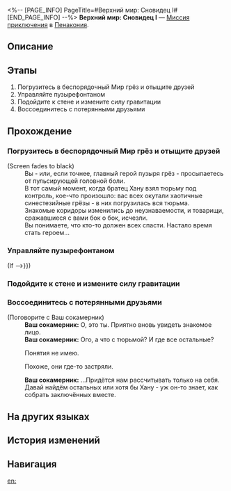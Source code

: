 <%-- [PAGE_INFO]
PageTitle=#Верхний мир: Сновидец I#
[END_PAGE_INFO] --%>
{{Дополнить|Диалоги.}}
{{Миссия Инфобокс
|id              = 8020221
|Название        = 
|Изображение     = Миссия Верхний мир Сновидец I.png
|Тип             = Миссия приключения
|Событие         = 
|Глава           = 
|Условия         = 
|Персонажи       = Ваш сокамерник; Первопроходец
|СтартЛокация    = [[Пенакония]] — [[Верхний мир: Сновидец I]]
|Мир             = Пенакония
|Предыдущая      = 
|Следующая       = 
|Награды         = 
}}
'''Верхний мир: Сновидец I''' — [[Миссия приключения]] в [[Пенакония]].

==Описание==
{{Описание|<!--официальное описание из Перекрёстка судеб-->}}

==Этапы==
# Погрузитесь в беспорядочный Мир грёз и отыщите друзей
# Управляйте пузырефонтаном
# Подойдите к стене и измените силу гравитации
# Воссоединитесь с потерянными друзьями

==Прохождение==
{{Дополнить}}

===Погрузитесь в беспорядочный Мир грёз и отыщите друзей===
{{Описание миссии|тип=Миссия приключения|локация=Верхний мир: Сновидец I|Хаос Мира грёз поглотил ваших друзей. Вам нужно погрузиться в грёзы и найти пропавших товарищей.}}
{{Диалог Начало}}
;(Screen fades to black)
:Вы - или, если точнее, главный герой пузыря грёз - просыпаетесь от пульсирующей головной боли.
:В тот самый момент, когда братец Хану взял тюрьму под контроль, кое-что произошло: вас всех окутали хаотичные синестезийные грёзы - в них погрузилась вся тюрьма.
:Знакомые коридоры изменились до неузнаваемости, и товарищи, сражавшиеся с вами бок о бок, исчезли.
:Вы понимаете, что кто-то должен всех спасти. Настало время стать героем...
{{Диалог Конец}}

===Управляйте пузырефонтаном===
{{Описание миссии|тип=Миссия приключения|локация=Верхний мир: Сновидец I|Говорят, что некоторые виды «Услады» могут изменить силу гравитации в грёзах... Но не исключено, что создателям пузырей грёз нужно было просто лучше описать все возможности игры.<br />В общем, это позволит вам ходить по стенам.}}
{{Диалог Начало}}
;(If {{cx}}{{subst:void|<!--{"$type":"RPG.GameCore.ByCheckFloorCustomBool","Name":{"Value":"First_Charger_Interacted"}}-->}})
{{Диалог Конец}}

===Подойдите к стене и измените силу гравитации===
{{Диалог Начало}}
{{Диалог Конец}}

===Воссоединитесь с потерянными друзьями===
{{Описание миссии|тип=Миссия приключения|локация=Верхний мир: Сновидец I|Хаос Мира грёз поглотил ваших друзей. Вам нужно погрузиться в грёзы и найти пропавших товарищей.}}
{{Диалог Начало}}

;(Поговорите с Ваш сокамерник)
:'''Ваш сокамерник:''' О, это ты. Приятно вновь увидеть знакомое лицо.
:'''Ваш сокамерник:''' Ого, а что с тюрьмой? И где все остальные?
:{{Диалог|Стрелка}} Понятия не имею.
:{{Диалог|Стрелка}} Похоже, они где-то застряли.
:'''Ваш сокамерник:''' ...Придётся нам рассчитывать только на себя. Давай найдём остальных или хотя бы Хану - уж он-то знает, как собрать заключённых вместе.
{{Диалог Конец}}

==На других языках==
{{На других языках
|en   = Shallow "Dreamwalker" Difficulty I
|zhs  = 浅层「梦客漫步」难度I
|zht  = 淺層「夢客漫步」難度I
|ja   = 表層夢境「ドリームウォーク」難易度I
|ko   = 얕은 층 「꿈꾸는 자의 산책」 난이도 I
|es   = Sonambulismo superficial, dificultad&nbsp;I
|fr   = Surface&nbsp;: «&nbsp;Marche-rêve&nbsp;» difficulté&nbsp;I
|ru   = Верхний мир: Сновидец I
|th   = "ย่างก้าวของคนช่างฝัน" ชั้นตื้น ระดับความยาก I
|vi   = "Khách Mộng Dạo Bước" Tầng Cạn - Độ Khó I
|de   = Seicht „Traumwandler“ Schwierigkeitsgrad I
|id   = "Pejalan Mimpi" yang Dangkal: Tingkat Kesulitan I
|pt   = "Caminhante dos Sonhos" Raso Dificuldade I
}}

==История изменений==
{{История изменений|3.5}}

==Навигация==
{{Миссия приключения Навбокс|Глава }}

[[en:]]

